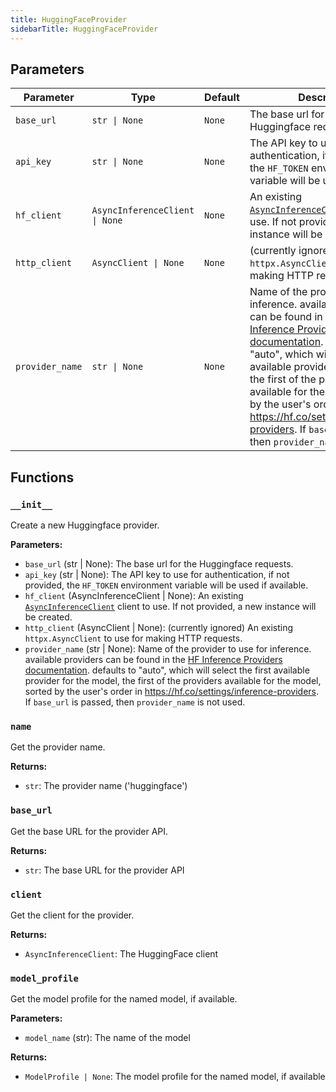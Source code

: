 ```yaml
---
title: HuggingFaceProvider
sidebarTitle: HuggingFaceProvider
---
```


## Parameters

| Parameter                          | Type                                                  | Default    | Description                                                                                                                                                                                                                      |
| ---------------------------------- | ----------------------------------------------------- | ---------- | -------------------------------------------------------------------------------------------------------------------------------------------------------------------------------------------------------------------------------- |
| `base_url`                         | `str \| None`                                         | `None`     | The base url for the Huggingface requests.                                                                                                                                                                                      |
| `api_key`                          | `str \| None`                                         | `None`     | The API key to use for authentication, if not provided, the `HF_TOKEN` environment variable will be used if available.                                                                                                          |
| `hf_client`                        | `AsyncInferenceClient \| None`                        | `None`     | An existing [`AsyncInferenceClient`](https://huggingface.co/docs/huggingface_hub/v0.29.3/en/package_reference/inference_client#huggingface_hub.AsyncInferenceClient) client to use. If not provided, a new instance will be created. |
| `http_client`                      | `AsyncClient \| None`                                 | `None`     | (currently ignored) An existing `httpx.AsyncClient` to use for making HTTP requests.                                                                                                                                              |
| `provider_name`                    | `str \| None`                                         | `None`     | Name of the provider to use for inference. available providers can be found in the [HF Inference Providers documentation](https://huggingface.co/docs/inference-providers/index#partners). defaults to "auto", which will select the first available provider for the model, the first of the providers available for the model, sorted by the user's order in https://hf.co/settings/inference-providers. If `base_url` is passed, then `provider_name` is not used. |

## Functions

### `__init__`

Create a new Huggingface provider.

**Parameters:**

- `base_url` (str | None): The base url for the Huggingface requests.
- `api_key` (str | None): The API key to use for authentication, if not provided, the `HF_TOKEN` environment variable will be used if available.
- `hf_client` (AsyncInferenceClient | None): An existing [`AsyncInferenceClient`](https://huggingface.co/docs/huggingface_hub/v0.29.3/en/package_reference/inference_client#huggingface_hub.AsyncInferenceClient) client to use. If not provided, a new instance will be created.
- `http_client` (AsyncClient | None): (currently ignored) An existing `httpx.AsyncClient` to use for making HTTP requests.
- `provider_name` (str | None): Name of the provider to use for inference. available providers can be found in the [HF Inference Providers documentation](https://huggingface.co/docs/inference-providers/index#partners). defaults to "auto", which will select the first available provider for the model, the first of the providers available for the model, sorted by the user's order in https://hf.co/settings/inference-providers. If `base_url` is passed, then `provider_name` is not used.

### `name`

Get the provider name.

**Returns:**

- `str`: The provider name ('huggingface')

### `base_url`

Get the base URL for the provider API.

**Returns:**

- `str`: The base URL for the provider API

### `client`

Get the client for the provider.

**Returns:**

- `AsyncInferenceClient`: The HuggingFace client

### `model_profile`

Get the model profile for the named model, if available.

**Parameters:**

- `model_name` (str): The name of the model

**Returns:**

- `ModelProfile | None`: The model profile for the named model, if available
